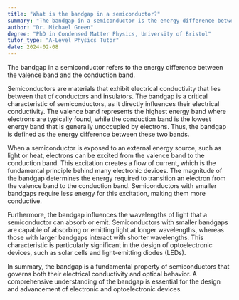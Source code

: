 ```yaml
---
title: "What is the bandgap in a semiconductor?"
summary: "The bandgap in a semiconductor is the energy difference between the valence band and the conduction band."
author: "Dr. Michael Green"
degree: "PhD in Condensed Matter Physics, University of Bristol"
tutor_type: "A-Level Physics Tutor"
date: 2024-02-08
---
```


The bandgap in a semiconductor refers to the energy difference between the valence band and the conduction band.

Semiconductors are materials that exhibit electrical conductivity that lies between that of conductors and insulators. The bandgap is a critical characteristic of semiconductors, as it directly influences their electrical conductivity. The valence band represents the highest energy band where electrons are typically found, while the conduction band is the lowest energy band that is generally unoccupied by electrons. Thus, the bandgap is defined as the energy difference between these two bands.

When a semiconductor is exposed to an external energy source, such as light or heat, electrons can be excited from the valence band to the conduction band. This excitation creates a flow of current, which is the fundamental principle behind many electronic devices. The magnitude of the bandgap determines the energy required to transition an electron from the valence band to the conduction band. Semiconductors with smaller bandgaps require less energy for this excitation, making them more conductive.

Furthermore, the bandgap influences the wavelengths of light that a semiconductor can absorb or emit. Semiconductors with smaller bandgaps are capable of absorbing or emitting light at longer wavelengths, whereas those with larger bandgaps interact with shorter wavelengths. This characteristic is particularly significant in the design of optoelectronic devices, such as solar cells and light-emitting diodes (LEDs).

In summary, the bandgap is a fundamental property of semiconductors that governs both their electrical conductivity and optical behavior. A comprehensive understanding of the bandgap is essential for the design and advancement of electronic and optoelectronic devices.
    